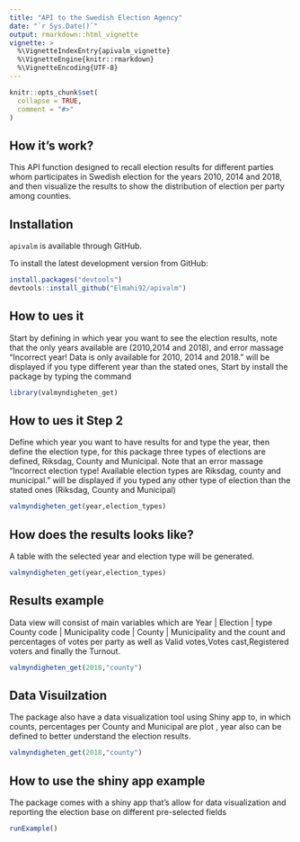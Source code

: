 ```yaml
---
title: "API to the Swedish Election Agency"
date: "`r Sys.Date()`"
output: rmarkdown::html_vignette
vignette: >
  %\VignetteIndexEntry{apivalm_vignette}
  %\VignetteEngine{knitr::rmarkdown}
  %\VignetteEncoding{UTF-8}
---
```


```r
knitr::opts_chunk$set(
  collapse = TRUE,
  comment = "#>"
)
```


## How it's work?

This API function designed to recall election results for different parties whom participates in Swedish election for the years 2010, 2014 and 2018, and then visualize the results to show the distribution of election per party among counties.

## Installation

`apivalm` is available through  GitHub.

To install the latest development version from GitHub:

 
```r
install.packages("devtools")
devtools::install_github("Elmahi92/apivalm")
```


## How to ues it

Start by defining in which year you want to see the election results, note that the only years available are (2010,2014 and 2018), and error massage “Incorrect year! Data is only available for 2010, 2014 and 2018."  will be displayed if you type different year than the stated ones, 
Start by install the package by typing the command
 
```r
library(valmyndigheten_get)
```

## How to ues it Step 2 

Define which year you want to have results for and type the year, then define the election type, for this package three types of elections are defined, Riksdag, County and Municipal.
Note that an error massage "Incorrect election type! Available election types are Riksdag, county and municipal." will be displayed if you typed any other type of election than the stated ones (Riksdag, County and Municipal)

```r
valmyndigheten_get(year,election_types)
```

## How does the results looks like?

A table with the selected year and election type will be generated.

```r
valmyndigheten_get(year,election_types)
```

## Results example

Data view will consist of main variables which are 
Year | Election | type County code |  Municipality code | County | Municipality
<dbl>    <chr>       <dbl>            <dbl>                <chr>      <chr>
and the count and percentages of votes per party as well as Valid votes,Votes cast,Registered voters and finally the Turnout.


```r
valmyndigheten_get(2018,"county")
```

## Data Visuilzation

The package also have a data visualization tool using Shiny app to, in which counts, percentages per County and Municipal are plot , year also can be defined to better understand the election results.
```r
valmyndigheten_get(2018,"county")
```

## How to use the shiny app example

The package comes with a shiny app that's allow for data visualization and reporting the election base on different pre-selected fields

```r
runExample()
```



